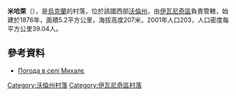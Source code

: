 {{coord|50|43|42|N|24|4|42|E|scale:30000|display=title}}

'''米哈萊'''（{{lang-uk|Михалє}}），是[[烏克蘭|烏克蘭]]的村落，位於該國西部[[沃倫州|沃倫州]]，由[[伊瓦尼奇區|伊瓦尼奇區]]負責管轄，始建於1876年，面積5.2平方公里，海拔高度207米，2001年人口203，人口密度每平方公里39.04人。

==參考資料==
* [http://weather.in.ua/ua/volynskaja/15976 Погода в селі Михалє] {{Wayback|url=http://weather.in.ua/ua/volynskaja/15976 |date=20111219102610 }}

[[Category:沃倫州村落|Category:沃倫州村落]]
[[Category:伊瓦尼奇區村落|Category:伊瓦尼奇區村落]]


{{Volyn-geo-stub}}